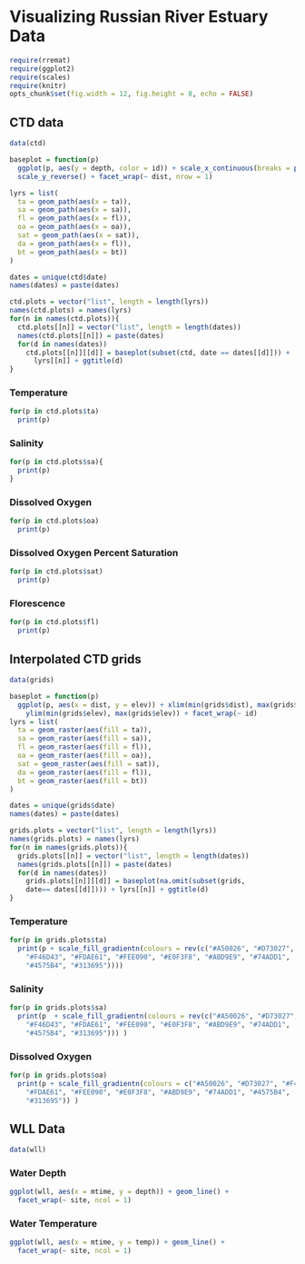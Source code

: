 # Visualizing Russian River Estuary Data

```{r include = FALSE}
require(rremat)
require(ggplot2)
require(scales)
require(knitr)
opts_chunk$set(fig.width = 12, fig.height = 8, echo = FALSE)
```

## CTD data

```{r plot-ctd}
data(ctd)

baseplot = function(p) 
  ggplot(p, aes(y = depth, color = id)) + scale_x_continuous(breaks = pretty_breaks()) +
  scale_y_reverse() + facet_wrap(~ dist, nrow = 1)

lyrs = list(
  ta = geom_path(aes(x = ta)),
  sa = geom_path(aes(x = sa)),
  fl = geom_path(aes(x = fl)),
  oa = geom_path(aes(x = oa)),
  sat = geom_path(aes(x = sat)),
  da = geom_path(aes(x = fl)),
  bt = geom_path(aes(x = bt))
)

dates = unique(ctd$date)
names(dates) = paste(dates)

ctd.plots = vector("list", length = length(lyrs))
names(ctd.plots) = names(lyrs)
for(n in names(ctd.plots)){
  ctd.plots[[n]] = vector("list", length = length(dates))
  names(ctd.plots[[n]]) = paste(dates)
  for(d in names(dates))
    ctd.plots[[n]][[d]] = baseplot(subset(ctd, date == dates[[d]])) + 
      lyrs[[n]] + ggtitle(d)
}
```

### Temperature

```{r plot-ctd-temp}
for(p in ctd.plots$ta)
  print(p)
```

### Salinity

```{r plot-ctd-sal}
for(p in ctd.plots$sa){
  print(p)
}
```

### Dissolved Oxygen

```{r plot-ctd-do}
for(p in ctd.plots$oa)
  print(p)
```

### Dissolved Oxygen Percent Saturation

```{r plot-ctd-sat}
for(p in ctd.plots$sat)
  print(p)
```

### Florescence

```{r plot-ctd-fl}
for(p in ctd.plots$fl)
  print(p)
```


## Interpolated CTD grids

```{r plot-grids}
data(grids)

baseplot = function(p) 
  ggplot(p, aes(x = dist, y = elev)) + xlim(min(grids$dist), max(grids$dist)) +
    ylim(min(grids$elev), max(grids$elev)) + facet_wrap(~ id)
lyrs = list(
  ta = geom_raster(aes(fill = ta)),
  sa = geom_raster(aes(fill = sa)),
  fl = geom_raster(aes(fill = fl)),
  oa = geom_raster(aes(fill = oa)),
  sat = geom_raster(aes(fill = sat)),
  da = geom_raster(aes(fill = fl)),
  bt = geom_raster(aes(fill = bt))
)

dates = unique(grids$date)
names(dates) = paste(dates)

grids.plots = vector("list", length = length(lyrs))
names(grids.plots) = names(lyrs)
for(n in names(grids.plots)){
  grids.plots[[n]] = vector("list", length = length(dates))
  names(grids.plots[[n]]) = paste(dates)
  for(d in names(dates))
    grids.plots[[n]][[d]] = baseplot(na.omit(subset(grids, 
    date== dates[[d]]))) + lyrs[[n]] + ggtitle(d)
}
```

### Temperature

```{r plot-grids-temp}
for(p in grids.plots$ta)
  print(p + scale_fill_gradientn(colours = rev(c("#A50026", "#D73027", 
    "#F46D43", "#FDAE61", "#FEE090", "#E0F3F8", "#ABD9E9", "#74ADD1", 
    "#4575B4", "#313695"))))
```

### Salinity

```{r plot-grids-sal}
for(p in grids.plots$sa)
  print(p  + scale_fill_gradientn(colours = rev(c("#A50026", "#D73027", 
    "#F46D43", "#FDAE61", "#FEE090", "#E0F3F8", "#ABD9E9", "#74ADD1", 
    "#4575B4", "#313695"))) )
```

### Dissolved Oxygen

```{r plot-grids-do}
for(p in grids.plots$oa)
  print(p + scale_fill_gradientn(colours = c("#A50026", "#D73027", "#F46D43", 
    "#FDAE61", "#FEE090", "#E0F3F8", "#ABD9E9", "#74ADD1", "#4575B4", 
    "#313695")) )
```

## WLL Data

```{r plot-wll}
data(wll)
```

### Water Depth

```{r plot-wll-depth}
ggplot(wll, aes(x = mtime, y = depth)) + geom_line() + 
  facet_wrap(~ site, ncol = 1)
```

### Water Temperature

```{r plot-wll-temp}
ggplot(wll, aes(x = mtime, y = temp)) + geom_line() + 
  facet_wrap(~ site, ncol = 1)
```


